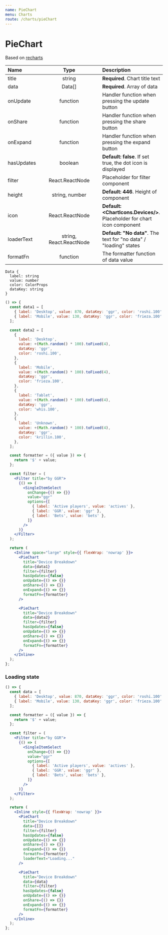 ```yaml
---
name: PieChart
menu: Charts
route: /charts/pieChart
---
```


# PieChart

Based on [recharts](https://github.com/recharts/recharts)

| Name       | &nbsp;&nbsp; |          Type           | &nbsp;&nbsp; | Description                                                                    |
| :--------- | ------------ | :---------------------: | ------------ | :----------------------------------------------------------------------------- |
| title      |              |         string          |              | **Required**. Chart title text                                                 |
| data       |              |         Data[]          |              | **Required**. Array of data                                                    |
| onUpdate   |              |        function         |              | Handler function when pressing the update button                               |
| onShare    |              |        function         |              | Handler function when pressing the share button                                |
| onExpand   |              |        function         |              | Handler function when pressing the expand button                               |
| hasUpdates |              |         boolean         |              | **Default: false**. If set true, the dot icon is displayed                     |
| filter     |              |     React.ReactNode     |              | Placeholder for filter component                                               |
| height     |              |     string, number      |              | **Default: 446**. Height of component                                          |
| icon       |              |     React.ReactNode     |              | **Default: &lt;ChartIcons.Devices/&gt;**. Placeholder for chart icon component |
| loaderText |              | string, React.ReactNode |              | **Default: "No data"**. The text for "no data" / "loading" states              |
| formatFn   |              |        function         |              | The formatter function of data value                                           |

```
Data {
  label: string
  value: number
  color: ColorProps
  dataKey: string
}
```

```jsx react-live
() => {
  const data1 = [
    { label: 'Desktop', value: 870, dataKey: 'ggr', color: 'roshi.100' },
    { label: 'Mobile', value: 130, dataKey: 'ggr', color: 'frieza.100' },
  ];

  const data2 = [
    {
      label: 'Desktop',
      value: +(Math.random() * 100).toFixed(4),
      dataKey: 'ggr',
      color: 'roshi.100',
    },
    {
      label: 'Mobile',
      value: +(Math.random() * 100).toFixed(4),
      dataKey: 'ggr',
      color: 'frieza.100',
    },
    {
      label: 'Tablet',
      value: +(Math.random() * 100).toFixed(4),
      dataKey: 'ggr',
      color: 'whis.100',
    },
    {
      label: 'Unknown',
      value: +(Math.random() * 100).toFixed(4),
      dataKey: 'ggr',
      color: 'krillin.100',
    },
  ];

  const formatter = ({ value }) => {
    return '$' + value;
  };

  const filter = (
    <Filter title="by GGR">
      {() => (
        <SingleItemSelect
          onChange={() => {}}
          value="ggr"
          options={[
            { label: 'Active players', value: 'actives' },
            { label: 'GGR', value: 'ggr' },
            { label: 'Bets', value: 'bets' },
          ]}
        />
      )}
    </Filter>
  );

  return (
    <Inline space="large" style={{ flexWrap: 'nowrap' }}>
      <PieChart
        title="Device Breakdown"
        data={data1}
        filter={filter}
        hasUpdates={false}
        onUpdate={() => {}}
        onShare={() => {}}
        onExpand={() => {}}
        formatFn={formatter}
      />

      <PieChart
        title="Device Breakdown"
        data={data2}
        filter={filter}
        hasUpdates={false}
        onUpdate={() => {}}
        onShare={() => {}}
        onExpand={() => {}}
        formatFn={formatter}
      />
    </Inline>
  );
};
```

### Loading state

```jsx react-live
() => {
  const data = [
    { label: 'Desktop', value: 870, dataKey: 'ggr', color: 'roshi.100' },
    { label: 'Mobile', value: 130, dataKey: 'ggr', color: 'frieza.100' },
  ];

  const formatter = ({ value }) => {
    return '$' + value;
  };

  const filter = (
    <Filter title="by GGR">
      {() => (
        <SingleItemSelect
          onChange={() => {}}
          value="ggr"
          options={[
            { label: 'Active players', value: 'actives' },
            { label: 'GGR', value: 'ggr' },
            { label: 'Bets', value: 'bets' },
          ]}
        />
      )}
    </Filter>
  );

  return (
    <Inline style={{ flexWrap: 'nowrap' }}>
      <PieChart
        title="Device Breakdown"
        data={[]}
        filter={filter}
        hasUpdates={false}
        onUpdate={() => {}}
        onShare={() => {}}
        onExpand={() => {}}
        formatFn={formatter}
        loaderText="Loading..."
      />

      <PieChart
        title="Device Breakdown"
        data={data}
        filter={filter}
        hasUpdates={false}
        onUpdate={() => {}}
        onShare={() => {}}
        onExpand={() => {}}
        formatFn={formatter}
      />
    </Inline>
  );
};
```
